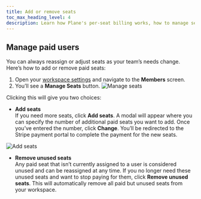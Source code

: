 ```yaml
---
title: Add or remove seats
toc_max_heading_level: 4
description: Learn how Plane's per-seat billing works, how to manage seats for admins and members and upgrade workspaces.
---
```


## Manage paid users

You can always reassign or adjust seats as your team’s needs change. Here’s how to add or remove paid seats:

1. Open your [workspace settings](/core-concepts/workspaces/overview#workspace-settings) and navigate to the **Members** screen.
2. You’ll see a **Manage Seats** button.
   ![Manage seats](https://media.docs.plane.so/activate-license/manage-seats.webp#center)

Clicking this will give you two choices:

- **Add seats**  
  If you need more seats, click **Add seats**. A modal will appear where you can specify the number of additional paid seats you want to add. Once you’ve entered the number, click **Change**. You’ll be redirected to the Stripe payment portal to complete the payment for the new seats.

![Add seats](https://media.docs.plane.so/activate-license/add-paid-seats.webp#center)

- **Remove unused seats**  
  Any paid seat that isn’t currently assigned to a user is considered unused and can be reassigned at any time. If you no longer need these unused seats and want to stop paying for them, click **Remove unused seats**. This will automatically remove all paid but unused seats from your workspace.
